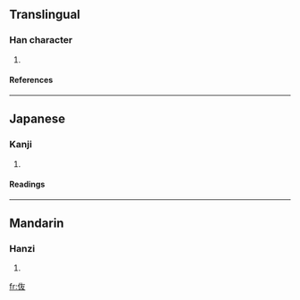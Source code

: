 ==Translingual==
===Han character===
{{Han char|rn=9|rad=人|as=04|sn=6|four=|canj=人大水 (OKE)}}
# {{defn|Han}}
====References====
{{Han ref|kx=0096.121|dkj=00452|hdz=10120.030|uh=4F16|ud=20246}}
----
==Japanese==
===Kanji===
{{ja-kanji|grade=|rs=人04}}
# {{defn|Japanese}}
====Readings====
{{ja-readings|on=[[ど]] (do), [[とう]] (tō)|kun=}}
----
==Mandarin==
===Hanzi===
{{cmn-hanzi|pin=[[tǎng]] (tang3)|wg=t'ang<sup>3</sup>}}
# {{defn|Mandarin}}

[[fr:伖]]